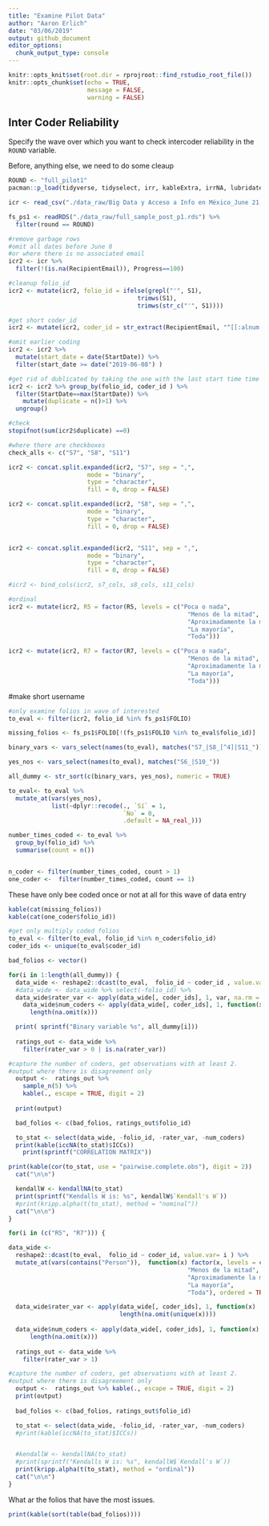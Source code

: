 ```yaml
---
title: "Examine Pilot Data"
author: "Aaron Erlich"
date: "03/06/2019"
output: github_document
editor_options: 
  chunk_output_type: console
---
```


```r
knitr::opts_knit$set(root.dir = rprojroot::find_rstudio_root_file())
knitr::opts_chunk$set(echo = TRUE, 
                      message = FALSE,
                      warning = FALSE)

```

## Inter Coder Reliability

Specify the wave over which you want to check intercoder reliability in the `ROUND` variable.

Before, anything else, we need to do some cleaup

```r
ROUND <- "full_pilot1"
pacman::p_load(tidyverse, tidyselect, irr, kableExtra, irrNA, lubridate, splitstackshape)

icr <- read_csv("./data_raw/Big Data y Acceso a Info en México_June 21, 2019_14.17.csv")

fs_ps1 <- readRDS("./data_raw/full_sample_post_p1.rds") %>%
  filter(round == ROUND)

#remove garbage rows
#omit all dates before June 8 
#or where there is no associated email
icr2 <- icr %>% 
  filter(!(is.na(RecipientEmail)), Progress==100) 

#cleanup folio_id
icr2 <- mutate(icr2, folio_id = ifelse(grepl("'", S1),
                                    trimws(S1),
                                    trimws(str_c("'", S1))))

#get short coder_id
icr2 <- mutate(icr2, coder_id = str_extract(RecipientEmail, "^[[:alnum:]]+"))

#omit earlier coding
icr2 <- icr2 %>%
  mutate(start_date = date(StartDate)) %>%
  filter(start_date >= date("2019-06-08") )

#get rid of dublicated by taking the one with the last start time time
icr2 <- icr2 %>% group_by(folio_id, coder_id ) %>%
  filter(StartDate==max(StartDate)) %>%
    mutate(duplicate = n()>1) %>%
  ungroup()

#check
stopifnot(sum(icr2$duplicate) ==0)

#where there are checkboxes
check_alls <- c("S7", "S8", "S11")

icr2 <- concat.split.expanded(icr2, "S7", sep = ",", 
                      mode = "binary", 
                      type = "character",
                      fill = 0, drop = FALSE)

icr2 <- concat.split.expanded(icr2, "S8", sep = ",", 
                      mode = "binary", 
                      type = "character",
                      fill = 0, drop = FALSE)


icr2 <- concat.split.expanded(icr2, "S11", sep = ",", 
                      mode = "binary", 
                      type = "character",
                      fill = 0, drop = FALSE)

#icr2 <- bind_cols(icr2, s7_cols, s8_cols, s11_cols)

#ordinal
icr2 <- mutate(icr2, R5 = factor(R5, levels = c("Poca o nada", 
                                                  "Menos de la mitad", 
                                                  "Aproximadamente la mitad",
                                                  "La mayoría",
                                                  "Toda")))

icr2 <- mutate(icr2, R7 = factor(R7, levels = c("Poca o nada", 
                                                  "Menos de la mitad", 
                                                  "Aproximadamente la mitad",
                                                  "La mayoría",
                                                  "Toda")))

```

#make short username

```r
#only examine folios in wave of interested
to_eval <- filter(icr2, folio_id %in% fs_ps1$FOLIO)

missing_folios <- fs_ps1$FOLIO[!(fs_ps1$FOLIO %in% to_eval$folio_id)]

binary_vars <- vars_select(names(to_eval), matches("S7_|S8_[^4]|S11_"))

yes_nos <- vars_select(names(to_eval), matches("S6_|S10_"))

all_dummy <- str_sort(c(binary_vars, yes_nos), numeric = TRUE)

to_eval<- to_eval %>% 
  mutate_at(vars(yes_nos),
            list(~dplyr::recode(., `Sí` = 1,
                                `No` = 0, 
                                .default = NA_real_)))

number_times_coded <- to_eval %>%
  group_by(folio_id) %>%
  summarise(count = n())


n_coder <- filter(number_times_coded, count > 1)
one_coder <-  filter(number_times_coded, count == 1)
```

These have only bee coded once or not at all for this wave of data entry

```r
kable(cat(missing_folios))
kable(cat(one_coder$folio_id))
```

```r
#get only multiply coded folios
to_eval <- filter(to_eval, folio_id %in% n_coder$folio_id)
coder_ids <- unique(to_eval$coder_id)

bad_folios <- vector()

for(i in 1:length(all_dummy)) {
  data_wide <- reshape2::dcast(to_eval,  folio_id ~ coder_id , value.var= all_dummy[i], mean)
  #data_wide <- data_wide %>% select(-folio_id) %>%
  data_wide$rater_var <- apply(data_wide[, coder_ids], 1, var, na.rm = TRUE)
    data_wide$num_coders <- apply(data_wide[, coder_ids], 1, function(x)
      length(na.omit(x)))

  print( sprintf("Binary variable %s", all_dummy[i]))
  
  ratings_out <- data_wide %>%
    filter(rater_var > 0 | is.na(rater_var)) 

#capture the number of coders, get observations with at least 2. 
#output where there is disagreement only
  output <-  ratings_out %>% 
    sample_n(5) %>%
    kable(., escape = TRUE, digit = 2)
  
  print(output)

  bad_folios <- c(bad_folios, ratings_out$folio_id)

  to_stat <- select(data_wide, -folio_id, -rater_var, -num_coders)
  print(kable(iccNA(to_stat)$ICCs))
    print(sprintf("CORRELATION MATRIX"))

print(kable(cor(to_stat, use = "pairwise.complete.obs"), digit = 2))
  cat("\n\n")

  kendallW <- kendallNA(to_stat)
  print(sprintf("Kendalls W is: %s", kendallW$`Kendall's W`))
  #print(kripp.alpha(t(to_stat), method = "nominal"))
  cat("\n\n")
}

```

```r
for(i in (c("R5", "R7"))) {

data_wide <-
  reshape2::dcast(to_eval,  folio_id ~ coder_id, value.var= i ) %>%
  mutate_at(vars(contains("Person")),  function(x) factor(x, levels = c("Poca o nada", 
                                                  "Menos de la mitad", 
                                                  "Aproximadamente la mitad",
                                                  "La mayoría",
                                                  "Toda"), ordered = TRUE))

  data_wide$rater_var <- apply(data_wide[, coder_ids], 1, function(x)
                               length(na.omit(unique(x))))
  
  data_wide$num_coders <- apply(data_wide[, coder_ids], 1, function(x)
      length(na.omit(x)))
  
  ratings_out <- data_wide %>%
    filter(rater_var > 1) 

#capture the number of coders, get observations with at least 2. 
#output where there is disagreement only
  output <-  ratings_out %>% kable(., escape = TRUE, digit = 2)
  print(output)
  
  bad_folios <- c(bad_folios, ratings_out$folio_id)

  to_stat <- select(data_wide, -folio_id, -rater_var, -num_coders)
  #print(kable(iccNA(to_stat)$ICCs))


  #kendallW <- kendallNA(to_stat)
  #print(sprintf("Kendalls W is: %s", kendallW$`Kendall's W`))
  print(kripp.alpha(t(to_stat), method = "ordinal"))
  cat("\n\n")
}
```

What ar the folios that have the most issues.
```r
print(kable(sort(table(bad_folios))))
```
